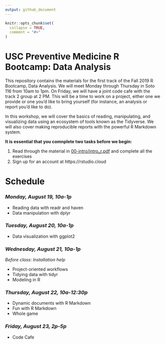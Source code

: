 ```yaml
---
output: github_document
---
```


<!-- README.md is generated from README.Rmd. Please edit that file -->

```r
knitr::opts_chunk$set(
  collapse = TRUE,
  comment = "#>"
)
```

# USC Preventive Medicine R Bootcamp: Data Analysis

This repository contains the materials for the first track of the Fall 2019 R Bootcamp, Data Analysis. We will meet Monday through Thursday in Soto 116 from 10am to 1pm. On Friday, we will have a joint code cafe with the track 2 group at 2 PM. This will be a time to work on a project, either one we provide or one you'd like to bring yourself (for instance, an analysis or report you'd like to do).

In this workshop, we will cover the basics of reading, manipulating, and visualizing data using an ecosystem of tools known as the Tidyverse. We will also cover making reproducible reports with the powerful R Markdown system.

**It is essential that you comnplete two tasks before we begin:**

1. Read through the material in [00-intro/intro_r.pdf](00-intro/intro_r.pdf) and complete all the exercises
2. Sign up for an account at https://rstudio.cloud

# Schedule

### *Monday, August 19, 10a-1p*

 * Reading data with readr and haven 
 * Data manipulation with dplyr

### *Tuesday, August 20, 10a-1p*

 * Data visualization with ggplot2

### *Wednesday, August 21, 10a-1p*

*Before class: Installation help*

 * Project-oriented workflows
 * Tidying data with tidyr 
 * Modeling in R

### *Thursday, August 22, 10a-12:30p*

 * Dynamic documents with R Markdown 
 * Fun with R Markdown 
 * Whole game	

### *Friday, August 23, 2p-5p*
 * Code Cafe

